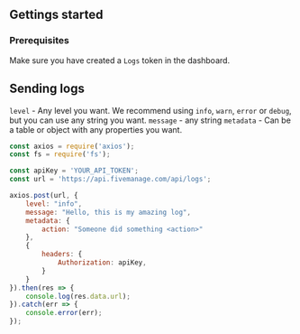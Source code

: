 ## Gettings started

### Prerequisites

Make sure you have created a `Logs` token in the dashboard.


## Sending logs

`level` - Any level you want. We recommend using `info`, `warn`, `error` or `debug`, but you can use any string you want.
`message` - any string
`metadata` - Can be a table or object with any properties you want. 

```js
const axios = require('axios');
const fs = require('fs');

const apiKey = 'YOUR_API_TOKEN';
const url = 'https://api.fivemanage.com/api/logs';

axios.post(url, {
    level: "info",
    message: "Hello, this is my amazing log",
    metadata: {
        action: "Someone did something <action>"
    },
    {
        headers: {
            Authorization: apiKey,
        }
    }
}).then(res => {
    console.log(res.data.url);
}).catch(err => {
    console.error(err);
});
```
